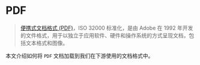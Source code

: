 # PDF

>[便携式文档格式 (PDF)](https://zh.wikipedia.org/wiki/PDF)，ISO 32000 标准化，是由 Adobe 在 1992 年开发的文件格式，用于以独立于应用软件、硬件和操作系统的方式呈现文档，包括文本格式和图像。

本文介绍如何将 `PDF` 文档加载到我们在下游使用的文档格式中。


<Example/>
